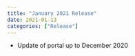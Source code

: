 ```yaml
---
title: "January 2021 Release"
date: 2021-01-13
categories: ["Release"]
---
```


* Update of portal up to December 2020